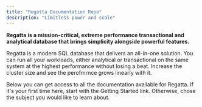 ```yaml
---
title: "Regatta Documentation Repo"
description: "Limitless power and scale"
---
```


**Regatta is a mission-critical, extreme performance transactional and analytical database that brings simplicity alongside powerful features.**

Regatta is a modern SQL database that delivers an all-in-one solution. You can run all your workloads, either analytical or transactional on the same system at the highest performance without losing a beat. Increase the cluster size and see the perofmrnce grows linearly with it.

Below you can get access to all the documentation available for Regatta. If it's your first time here, start with the Getting Started link. Otherwise, chose the subject you would like to learn about.

<CardGroup cols={2}>
  <Card
    title="Getting Started Guide"
    icon="rocket"
    href="/getting-started/regatta-cloud"
  ></Card>
  <Card
    title="Linear Scaling"
    icon="chart-line"
    href="/getting-started/linear-scaling/linear-scaling"
  ></Card>
  <Card
    title="Drivers & Clients"
    icon="code"
    href="/drivers-and-clients/connecting-to-regatta"
  ></Card>
  <Card
    title="Cloud Deployments"
    icon="layer-group"
    href="/regatta-cloud/regatta-cloud/regatta-cloud"
  ></Card>
  <Card
    title="Database Schema"
    icon="database"
    href="/sql/specification"
  ></Card>
  <Card
    title="Tuning Performance"
    icon="server"
    href="/tuning-performance/introduction/introduction"
  ></Card>
</CardGroup>
